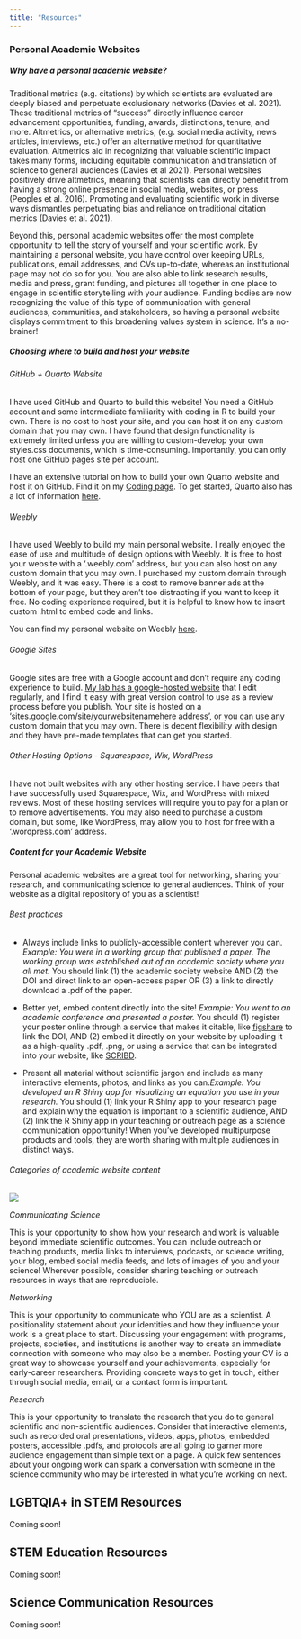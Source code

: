 ```yaml
---
title: "Resources"
---
```


### Personal Academic Websites
##### Why have a personal academic website? 

Traditional metrics (e.g. citations) by which scientists are evaluated are deeply biased and perpetuate exclusionary networks (Davies et al. 2021). These traditional metrics of "success" directly influence career advancement opportunities, funding, awards, distinctions, tenure, and more. Altmetrics, or alternative metrics, (e.g. social media activity, news articles, interviews, etc.) offer an alternative method for quantitative evaluation. Altmetrics aid in recognizing that valuable scientific impact takes many forms, including equitable communication and translation of science to general audiences (Davies et al 2021). Personal websites positively drive altmetrics, meaning that scientists can directly benefit from having a strong online presence in social media, websites, or press (Peoples et al. 2016). Promoting and evaluating scientific work in diverse ways dismantles perpetuating bias and reliance on traditional citation metrics (Davies et al. 2021). 

Beyond this, personal academic websites offer the most complete opportunity to tell the story of yourself and your scientific work. By maintaining a personal website, you have control over keeping URLs, publications, email addresses, and CVs up-to-date, whereas an institutional page may not do so for you. You are also able to link research results, media and press, grant funding, and pictures all together in one place to engage in scientific storytelling with your audience. Funding bodies are now recognizing the value of this type of communication with general audiences, communities, and stakeholders, so having a personal website displays commitment to this broadening values system in science. It's a no-brainer!


##### Choosing where to build and host your website

###### *GitHub + Quarto Website*

I have used GitHub and Quarto to build this website! You need a GitHub account and some intermediate familiarity with coding in R to build your own. There is no cost to host your site, and you can host it on any custom domain that you may own. I have found that design functionality is extremely limited unless you are willing to custom-develop your own styles.css documents, which is time-consuming. Importantly, you can only host one GitHub pages site per account. 

I have an extensive tutorial on how to build your own Quarto website and host it on GitHub. Find it on my [Coding page](https://madeline-eppley.github.io/coding.html#creating-a-quarto-website-with-github). To get started, Quarto also has a lot of information [here](https://quarto.org/docs/websites/).

###### *Weebly*

I have used Weebly to build my main personal website. I really enjoyed the ease of use and multitude of design options with Weebly. It is free to host your website with a '.weebly.com' address, but you can also host on any custom domain that you may own. I purchased my custom domain through Weebly, and it was easy. There is a cost to remove banner ads at the bottom of your page, but they aren't too distracting if you want to keep it free. No coding experience required, but it is helpful to know how to insert custom .html to embed code and links. 

You can find my personal website on Weebly [here](https://www.madeline-eppley.com).

###### *Google Sites*

Google sites are free with a Google account and don't require any coding experience to build. [My lab has a google-hosted website](https://sites.google.com/site/katielotterhos/home) that I edit regularly, and I find it easy with great version control to use as a review process before you publish. Your site is hosted on a 'sites.google.com/site/yourwebsitenamehere address', or you can use any custom domain that you may own. There is decent flexibility with design and they have pre-made templates that can get you started.

###### *Other Hosting Options - Squarespace, Wix, WordPress*

I have not built websites with any other hosting service. I have peers that have successfully used Squarespace, Wix, and WordPress with mixed reviews. Most of these hosting services will require you to pay for a plan or to remove advertisements. You may also need to purchase a custom domain, but some, like WordPress, may allow you to host for free with a '.wordpress.com' address.  

##### Content for your Academic Website
Personal academic websites are a great tool for networking, sharing your research, and communicating science to general audiences. Think of your website as a digital repository of you as a scientist! 

###### Best practices

- Always include links to publicly-accessible content wherever you can. *Example: You were in a working group that published a paper. The working group was established out of an academic society where you all met.* You should link (1) the academic society website AND (2) the DOI and direct link to an open-access paper OR (3) a link to directly download a .pdf of the paper.

- Better yet, embed content directly into the site! *Example: You went to an academic conference and presented a poster.* You should (1) register your poster online through a service that makes it citable, like [figshare](https://knowledge.figshare.com/about) to link the DOI, AND (2) embed it directly on your website by uploading it as a high-quality .pdf, .png, or using a service that can be integrated into your website, like [SCRIBD](https://www.scribd.com/).

- Present all material without scientific jargon and include as many interactive elements, photos, and links as you can.*Example: You developed an R Shiny app for visualizing an equation you use in your research.* You should (1) link your R Shiny app to your research page and explain why the equation is important to a scientific audience, AND (2) link the R Shiny app in your teaching or outreach page as a science communication opportunity! When you've developed multipurpose products and tools, they are worth sharing with multiple audiences in distinct ways.

###### Categories of academic website content

![](img/website_content.png){fig-alt="Academic website content has three main categories: Research, Science Communication, and Networking"}

*Communicating Science*

This is your opportunity to show how your research and work is valuable beyond immediate scientific outcomes. You can include outreach or teaching products, media links to interviews, podcasts, or science writing, your blog, embed social media feeds, and lots of images of you and your science! Wherever possible, consider sharing teaching or outreach resources in ways that are reproducible.

*Networking*

This is your opportunity to communicate who YOU are as a scientist. A positionality statement about your identities and how they influence your work is a great place to start. Discussing your engagement with programs, projects, societies, and institutions is another way to create an immediate connection with someone who may also be a member. Posting your CV is a great way to showcase yourself and your achievements, especially for early-career researchers. Providing concrete ways to get in touch, either through social media, email, or a contact form is important. 


*Research*

This is your opportunity to translate the research that you do to general scientific and non-scientific audiences. Consider that interactive elements, such as recorded oral presentations, videos, apps, photos, embedded posters, accessible .pdfs, and protocols are all going to garner more audience engagement than simple text on a page. A quick few sentences about your ongoing work can spark a conversation with someone in the science community who may be interested in what you're working on next. 


## LGBTQIA+ in STEM Resources
Coming soon!

## STEM Education Resources
Coming soon!

## Science Communication Resources
Coming soon!
